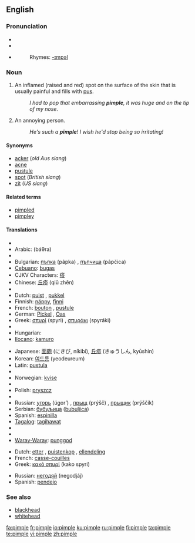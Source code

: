 ==English==

===Pronunciation===
*{{IPAchar|pĭm'p(ə)l}}
*{{IPA|/ˈpɪmp(ə)l/}}
*{{SAMPA|/"pImp(@)l/}}
*:Rhymes: [[Rhymes:English:-ɪmpəl|-ɪmpəl]]

===Noun===
{{wikipedia}}
{{en-noun}}

# An inflamed (raised and red) spot on the surface of the skin that is usually painful and fills with [[pus]].
#:''I had to pop that embarrassing '''pimple''', it was huge and on the tip of my nose''.
# {{Slang}} An annoying person.
#:''He's such a '''pimple'''! I wish he'd stop being so irritating!''

====Synonyms====
*[[acker]] (''old Aus slang'')
*[[acne]]
*[[pustule]]
*[[spot]] (''British slang'')
*[[zit]] (''US slang'')

====Related terms====
*[[pimpled]]
*[[pimpley]]

====Translations====
{{trans-top|inflamed spot on the surface of the skin}}
*{{trreq|Albanian}}
*Arabic: {{Arab|[[بثرة|بَثْرَة]]}} (báθra) {{f}}
*{{trreq|Armenian}}
*Bulgarian: [[пъпка]] (pâpka) {{f}}, [[пъпчица]] (pâpčica) {{f}}
*[[Cebuano]]: [[bugas]]
*CJKV Characters: [[瘩]]
*Chinese: [[丘疹]] (qiū zhěn)
*{{trreq|Danish}}
*Dutch: [[puist]] {{f}}, [[pukkel]]
*Finnish: [[näppy]], [[finni]]
*French: [[bouton]] {{m}}, [[pustule]] {{f}}
*German: [[Pickel]] {{m}}, [[Oas]] {{n}} {{italbrac|Bavaria}}
*Greek: [[σπυρί]] (spyri) {{n}}, [[σπυράκι]] (spyráki) {{n}}
*{{trreq|Hebrew}}
*Hungarian: {{t|hu|pattanás}}
*[[Ilocano]]: [[kamuro]]
{{trans-mid}}
*Japanese: [[面皰]] (にきび, níkibi), [[丘疹]] (きゅうしん, kyūshin)
*Korean: [[여드름]] (yeodeureum)
*Latin: [[pustula]] {{f}}
*{{trreq|Mongolian}}
*Norwegian: [[kvise]] {{c}}
*{{trreq|Persian}}
*Polish: [[pryszcz]] {{m}}
*{{trreq|Portuguese}}
*Russian: [[угорь]] (úgor’) {{m}}, [[прыщ]] (prýšč) {{m}}, [[прыщик]] (prýščik) {{m}}
*Serbian: [[бубуљица]] ([[bubuljica]]) {{f}}
*Spanish: [[espinilla]] {{f}}
*[[Tagalog]]: [[tagihawat]]
*{{trreq|Turkish}}
*{{trreq|Vietnamese}}
*[[Waray-Waray]]: [[punggod]]
{{trans-bottom}}

{{trans-top|annoying person}}
*Dutch: [[etter]] {{m}}, [[puistenkop]] {{m}}, [[ellendeling]] {{m}}
*French: [[casse-couilles]] {{m}}
*Greek: [[κακό σπυρί]] (kako spyri) {{n}}
{{trans-mid}}
*Russian: [[негодяй]] (negodjáj) {{m}}
*Spanish: [[pendejo]] {{m}}
{{trans-bottom}}

===See also===
*[[blackhead]]
*[[whitehead]]

[[fa:pimple]]
[[fr:pimple]]
[[io:pimple]]
[[ku:pimple]]
[[ru:pimple]]
[[fi:pimple]]
[[ta:pimple]]
[[te:pimple]]
[[vi:pimple]]
[[zh:pimple]]